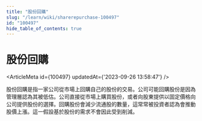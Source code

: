 ```yaml
---
title: "股份回購"
slug: "/learn/wiki/sharerepurchase-100497"
id: "100497"
hide_table_of_contents: true
---
```



# 股份回購

<ArticleMeta id={100497} updatedAt={'2023-09-26 13:58:47'} />
<div className='border-solid border-b border-t-0 my-4 border-[var(--ifm-color-gray-300)]' />

股份回購是指一家公司從市場上回購自己的股份的交易。公司可能回購股份是因為管理層認為其被低估。公司直接從市場上購買股份，或者向股東提供以固定價格向公司提供股份的選擇。回購股份會減少流通股的數量，這常常被投資者認為會推動股價上漲。這一假設基於股份的需求不會因此受到削減。
